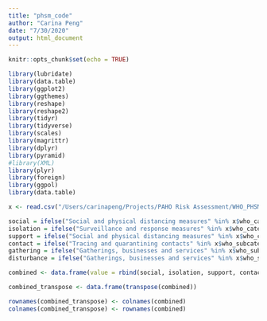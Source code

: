 ```yaml
---
title: "phsm_code"
author: "Carina Peng"
date: "7/30/2020"
output: html_document
---
```


```r
knitr::opts_chunk$set(echo = TRUE)

library(lubridate)
library(data.table)
library(ggplot2)
library(ggthemes)
library(reshape)
library(reshape2)
library(tidyr)
library(tidyverse)
library(scales)
library(magrittr)
library(dplyr)
library(pyramid)
#library(XML)
library(plyr)
library(foreign)
library(ggpol)
library(data.table)

x <- read.csv("/Users/carinapeng/Projects/PAHO Risk Assessment/WHO_PHSM_Cleaned_V1_20_07_22.csv")
```

```r
social = ifelse("Social and physical distancing measures" %in% x$who_category, 0, 1)
isolation = ifelse("Surveillance and response measures" %in% x$who_category, 0, 1)
support = ifelse("Social and physical distancing measures" %in% x$who_category, 0, 1)
contact = ifelse("Tracing and quarantining contacts" %in% x$who_subcategory, 0, 1)
gathering = ifelse("Gatherings, businesses and services" %in% x$who_subcategory, 0, 1)
disturbance = ifelse("Gatherings, businesses and services" %in% x$who_subcategory, 0, 1)

combined <- data.frame(value = rbind(social, isolation, support, contact, gathering, disturbance))

combined_transpose <- data.frame(transpose(combined))

rownames(combined_transpose) <- colnames(combined)
colnames(combined_transpose) <- rownames(combined)

```

```r

```



